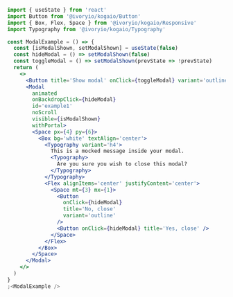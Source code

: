 ```jsx
import { useState } from 'react'
import Button from '@ivoryio/kogaio/Button'
import { Box, Flex, Space } from '@ivoryio/kogaio/Responsive'
import Typography from '@ivoryio/kogaio/Typography'

const ModalExample = () => {
  const [isModalShown, setModalShown] = useState(false)
  const hideModal = () => setModalShown(false)
  const toggleModal = () => setModalShown(prevState => !prevState)
  return (
    <>
      <Button title='Show modal' onClick={toggleModal} variant='outline' />
      <Modal
        animated
        onBackdropClick={hideModal}
        id='example1'
        noScroll
        visible={isModalShown}
        withPortal>
        <Space px={4} py={6}>
          <Box bg='white' textAlign='center'>
            <Typography variant='h4'>
              This is a mocked message inside your modal.
              <Typography>
                Are you sure you wish to close this modal?
              </Typography>
            </Typography>
            <Flex alignItems='center' justifyContent='center'>
              <Space mt={3} mx={1}>
                <Button
                  onClick={hideModal}
                  title='No, close'
                  variant='outline'
                />
                <Button onClick={hideModal} title='Yes, close' />
              </Space>
            </Flex>
          </Box>
        </Space>
      </Modal>
    </>
  )
}
;<ModalExample />
```
